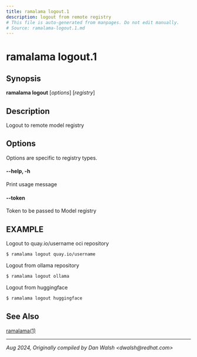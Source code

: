 ```yaml
---
title: ramalama logout.1
description: logout from remote registry
# This file is auto-generated from manpages. Do not edit manually.
# Source: ramalama-logout.1.md
---
```


# ramalama logout.1

## Synopsis
**ramalama logout** [*options*] [*registry*]

## Description
Logout to remote model registry

## Options

Options are specific to registry types.

#### **--help**, **-h**
Print usage message

#### **--token**

Token to be passed to Model registry

## EXAMPLE

Logout to quay.io/username oci repository
```bash
$ ramalama logout quay.io/username
```

Logout from ollama repository
```bash
$ ramalama logout ollama
```

Logout from huggingface
```bash
$ ramalama logout huggingface
```
## See Also
[ramalama(1)](/docs/commands/ramalama/)

---

*Aug 2024, Originally compiled by Dan Walsh &lt;dwalsh&#64;redhat.com&gt;*